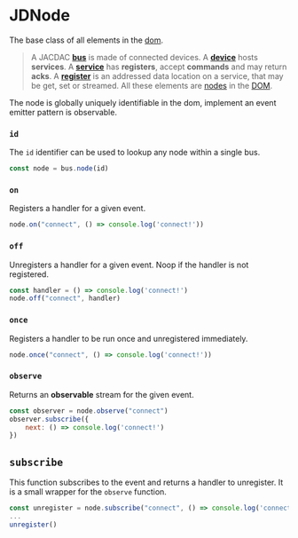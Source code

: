 # JDNode

The base class of all elements in the [dom](/clients/web/node).

> A JACDAC **[bus](/clients/web/dom/bus)** is made of connected devices.
A **[device](/clients/web/dom/device)** hosts **services**.
A **[service](/clients/web/dom/service)** has **registers**, accept **commands**
and may return **acks**. A **[register](/clients/web/dom/register)** is an addressed data location
on a service, that may be get, set or streamed. All these elements are [nodes](/clients/web/dom/node) in the [DOM](/clients/web/dom).


The node is globally uniquely identifiable in the dom,
implement an event emitter pattern is observable.

### ``id``

The ``id`` identifier can be used to lookup any node within a single bus.

```javascript
const node = bus.node(id)
```

### ``on``

Registers a handler for a given event.

```javascript
node.on("connect", () => console.log('connect!'))
```

### ``off``

Unregisters a handler for a given event. Noop if the handler is not registered.

```javascript
const handler = () => console.log('connect!')
node.off("connect", handler)
```

### ``once``

Registers a handler to be run once and unregistered immediately.

```javascript
node.once("connect", () => console.log('connect!'))
```

### ``observe``

Returns an **observable** stream for the given event. 

```javascript
const observer = node.observe("connect")
observer.subscribe({
    next: () => console.log('connect!')
})
```

## ``subscribe``

This function subscribes to the event and returns a handler to unregister.
It is a small wrapper for the ``observe`` function.

```javascript
const unregister = node.subscribe("connect", () => console.log('connect!'))
...
unregister()
```